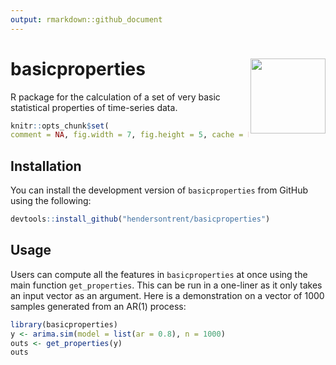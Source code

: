 ```yaml
---
output: rmarkdown::github_document
---
```


# basicproperties <img src="man/figures/logo.png" align="right" width="120" />

R package for the calculation of a set of very basic statistical properties of time-series data.

```r
knitr::opts_chunk$set(
comment = NA, fig.width = 7, fig.height = 5, cache = FALSE)
```

## Installation

You can install the development version of `basicproperties` from GitHub using the following:

```r
devtools::install_github("hendersontrent/basicproperties")
```

## Usage

Users can compute all the features in `basicproperties` at once using the main function `get_properties`. This can be run in a one-liner as it only takes an input vector as an argument. Here is a demonstration on a vector of $1000$ samples generated from an AR(1) process:

```r
library(basicproperties)
y <- arima.sim(model = list(ar = 0.8), n = 1000)
outs <- get_properties(y)
outs
```
